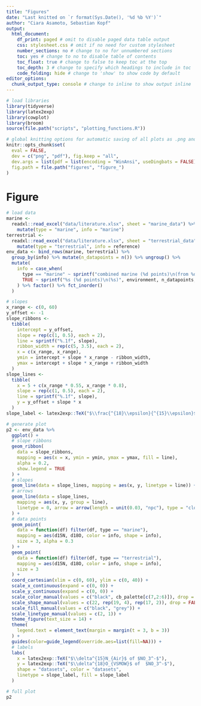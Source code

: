 ```yaml
---
title: "Figures"
date: "Last knitted on `r format(Sys.Date(), '%d %b %Y')`"
author: "Ciara Asamoto, Sebastian Kopf"
output:
  html_document: 
    df_print: paged # omit to disable paged data table output
    css: stylesheet.css # omit if no need for custom stylesheet
    number_sections: no # change to no for unnumbered sections
    toc: yes # change to no to disable table of contents
    toc_float: true # change to false to keep toc at the top
    toc_depth: 3 # change to specify which headings to include in toc
    code_folding: hide # change to 'show' to show code by default
editor_options:
  chunk_output_type: console # change to inline to show output inline
---
```


```r
# load libraries
library(tidyverse) 
library(latex2exp)
library(cowplot)
library(broom)
source(file.path("scripts", "plotting_functions.R"))

# global knitting options for automatic saving of all plots as .png and .pdf
knitr::opts_chunk$set(
  eval = FALSE,
  dev = c("png", "pdf"), fig.keep = "all",
  dev.args = list(pdf = list(encoding = "WinAnsi", useDingbats = FALSE)),
  fig.path = file.path("figures", "figure_")
)
```

# Figure

```r
# load data
marine <-
  readxl::read_excel("data/literature.xlsx", sheet = "marine_data") %>% 
    mutate(type = "marine", info = "marine")
terrestrial <- 
  readxl::read_excel("data/literature.xlsx", sheet = "terrestrial_data") %>% 
    mutate(type = "terrestrial", info = reference)
env_data <- bind_rows(marine, terrestrial) %>% 
  group_by(info) %>% mutate(n_datapoints = n()) %>% ungroup() %>% 
  mutate(
    info = case_when(
      type == "marine" ~ sprintf("combined marine (%d points)\n(from %d publications)", n_datapoints, length(unique(marine$reference))),
      TRUE ~ sprintf("%s (%d points)\n(%s)", environment, n_datapoints, reference) 
    ) %>% factor() %>% fct_inorder()
  )

# slopes
x_range <- c(0, 60)
y_offset <- -1
slope_ribbons <- 
  tibble(
    intercept = y_offset,
    slope = rep(c(1, 0.5), each = 2),
    line = sprintf("%.1f", slope),
    ribbon_width = rep(c(5, 3.5), each = 2),
    x = c(x_range, x_range),
    ymin = intercept + slope * x_range - ribbon_width,
    ymax = intercept + slope * x_range + ribbon_width
  )
slope_lines <- 
  tibble(
    x = 5 + c(x_range * 0.55, x_range * 0.8),
    slope = rep(c(1, 0.5), each = 2),
    line = sprintf("%.1f", slope),
    y = y_offset + slope * x
  )
slope_label <- latex2exp::TeX("$\\frac{^{18}\\epsilon}{^{15}\\epsilon}$ ratio")

# generate plot
p2 <- env_data %>%
  ggplot() +
  # slope ribbons
  geom_ribbon(
    data = slope_ribbons,
    mapping = aes(x = x, ymin = ymin, ymax = ymax, fill = line),
    alpha = 0.2,
    show.legend = TRUE
  ) +
  # slopes
  geom_line(data = slope_lines, mapping = aes(x, y, linetype = line)) +
  # arrows
  geom_line(data = slope_lines,
    mapping = aes(x, y, group = line),
    linetype = 0, arrow = arrow(length = unit(0.03, "npc"), type = "closed")
  ) + 
  # data points
  geom_point(
    data = function(df) filter(df, type == "marine"), 
    mapping = aes(d15N, d18O, color = info, shape = info),
    size = 3, alpha = 0.3
  ) +
  geom_point(
    data = function(df) filter(df, type == "terrestrial"),
    mapping = aes(d15N, d18O, color = info, shape = info),
    size = 3
  ) +
  coord_cartesian(xlim = c(0, 60), ylim = c(0, 40)) +
  scale_x_continuous(expand = c(0, 0)) +
  scale_y_continuous(expand = c(0, 0)) +
  scale_color_manual(values = c("black", cb_palette[c(7,2:6)]), drop = FALSE) +
  scale_shape_manual(values = c(22, rep(19, 4), rep(17, 2)), drop = FALSE) +
  scale_fill_manual(values = c("black", "grey")) +
  scale_linetype_manual(values = c(2, 1)) +
  theme_figure(text_size = 14) +
  theme(
    legend.text = element_text(margin = margin(t = 3, b = 3))
  ) +
  guides(color=guide_legend(override.aes=list(fill=NA))) +
  # labels
  labs(
    x = latex2exp::TeX("$\\delta^{15}N_{Air}$ of $NO_3^-$"),
    y = latex2exp::TeX("$\\delta^{18}O_{VSMOW}$ of  $NO_3^-$"),
    shape = "datasets", color = "datasets", 
    linetype = slope_label, fill = slope_label
  )

# full plot
p2
```

